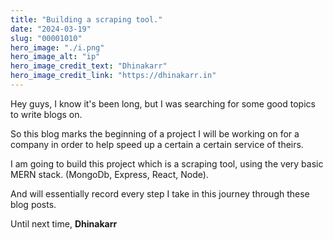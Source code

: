 ```yaml
---
title: "Building a scraping tool."
date: "2024-03-19"
slug: "00001010"
hero_image: "./i.png"
hero_image_alt: "ip"
hero_image_credit_text: "Dhinakarr"
hero_image_credit_link: "https://dhinakarr.in"
---
```


Hey guys, I know it's been long, but I was searching for some good topics to write blogs on. 

So this blog marks the beginning of a project I will be working on for a company in order to help speed up a certain a certain service of theirs.

I am going to build this project which is a scraping tool, using the very basic MERN stack. (MongoDb, Express, React, Node).

And will essentially record every step I take in this journey through these blog posts.

Until next time, **Dhinakarr**
